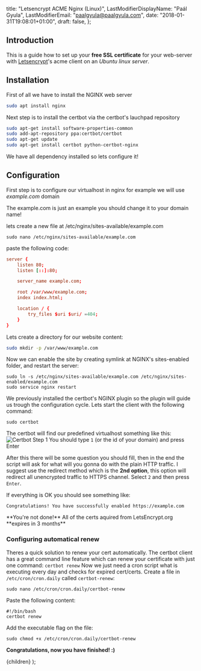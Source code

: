 
  title: "Letsencrypt ACME Nginx (Linux)",
  LastModifierDisplayName: "Paál Gyula",
  LastModifierEmail: "paalgyula@paalgyula.com",
  date: "2018-01-31T19:08:01+01:00",
  draft: false,
};

## Introduction

This is a guide how to set up your **free SSL certificate** for your web-server with [Letsencrypt](https://letsencrypt.org/)'s acme client on an _Ubuntu linux server_.

## Installation

First of all we have to install the NGINX web server

```bash
sudo apt install nginx
```

Next step is to install the certbot via the certbot's lauchpad repository

```bash
sudo apt-get install software-properties-common
sudo add-apt-repository ppa:certbot/certbot
sudo apt-get update
sudo apt-get install certbot python-certbot-nginx
```

We have all dependency installed so lets configure it!

## Configuration

First step is to configure our virtualhost in nginx for example we will use _example.com_ domain

<Notice>
  The example.com is just an example you should change it to your domain name!
</Notice>

lets create a new file at /etc/nginx/sites-available/example.com

```
sudo nano /etc/nginx/sites-available/example.com
```

paste the following code:

```conf
server {
	listen 80;
	listen [::]:80;

	server_name example.com;

	root /var/www/example.com;
	index index.html;

	location / {
		try_files $uri $uri/ =404;
	}
}
```

Lets create a directory for our website content:

```bash
sudo mkdir -p /var/www/example.com
```

Now we can enable the site by creating symlink at NGINX's sites-enabled folder, and restart the server:

```
sudo ln -s /etc/nginx/sites-available/example.com /etc/nginx/sites-enabled/example.com
sudo service nginx restart
```

We previously installed the certbot's NGINX plugin so the plugin will guide us trough the configuration cycle. Lets start the client with the following command:

```
sudo certbot
```

The certbot will find our predefined virtualhost something like this:
![Certbot Step 1](/images/screenshots/certbot_step_1.png?classes=shadow)
You should type `1` (or the id of your domain) and press Enter

After this there will be some question you should fill, then in the end the script will ask for what will you gonna do with the plain HTTP traffic. I suggest use the redirect method which is the **2nd option**, this option will redirect all unencrypted traffic to HTTPS channel. Select `2` and then press `Enter`.

If everything is OK you should see something like:

```
Congratulations! You have successfully enabled https://example.com
```

<Notice type="warning">
  **You're not done!** All of the certs aquired from LetsEncrypt.org **expires
  in 3 months**
</Notice>

### Configuring automatical renew

Theres a quick solution to renew your cert automatically. The certbot client has a great command line feature which can renew your certificate with just one command: `certbot renew`
Now we just need a cron script what is executing every day and checks for expired cert/certs.
Create a file in `/etc/cron/cron.daily` called `certbot-renew`:

```
sudo nano /etc/cron/cron.daily/certbot-renew
```

Paste the following content:

```
#!/bin/bash
certbot renew

```

Add the executable flag on the file:

```
sudo chmod +x /etc/cron/cron.daily/certbot-renew
```

**Congratulations, now you have finished! :)**

  <TutorialLayout meta={meta}>{children}</TutorialLayout>
);
